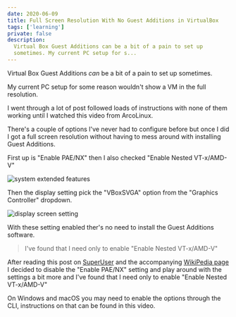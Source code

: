 ```yaml
---
date: 2020-06-09
title: Full Screen Resolution With No Guest Additions in VirtualBox
tags: ['learning']
private: false
description:
  Virtual Box Guest Additions can be a bit of a pain to set up
  sometimes. My current PC setup for s...
---
```


Virtual Box Guest Additions _can_ be a bit of a pain to set up
sometimes.

My current PC setup for some reason wouldn't show a VM in the full
resolution.

I went through a lot of post followed loads of instructions with none
of them working until I watched this video from ArcoLinux.

<YouTube youTubeId="zW03Vs2CVZo" />

There's a couple of options I've never had to configure before but
once I did I got a full screen resolution without having to mess
around with installing Guest Additions.

First up is "Enable PAE/NX" then I also checked "Enable Nested
VT-x/AMD-V"

![system extended features]

Then the display setting pick the "VBoxSVGA" option from the "Graphics
Controller" dropdown.

![display screen setting]

With these setting enabled ther's no need to install the Guest
Additions software.

> I've found that I need only to enable "Enable Nested VT-x/AMD-V"

After reading this post on [SuperUser] and the accompanying [WikiPedia
page] I decided to disable the "Enable PAE/NX" setting and play around
with the settings a bit more and I've found that I need only to enable
"Enable Nested VT-x/AMD-V"

On Windows and macOS you may need to enable the options through the
CLI, instructions on that can be found in this video.

<YouTube youTubeId="JMT2qimIL9Q" />

[system extended features]: ./system-extended-features.png
[display screen setting]: ./display-screen.png
[superuser]:
  https://superuser.com/questions/1118712/when-do-i-have-to-use-pae-nx/1381508#1381508
[wikipedia page]:
  https://en.wikipedia.org/wiki/Physical_Address_Extension
